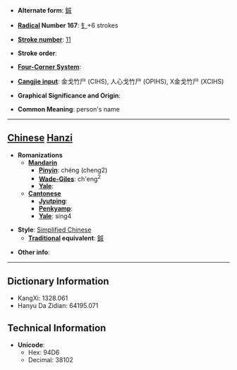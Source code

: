 * '''Alternate form''': [[鋮]]

* '''[[Wiktionary:Chinese radical index| Radical]] Number 167''': [[Wiktionary:Chinese radical index 钅|钅]]+6 strokes

* '''[[Wiktionary:Chinese total strokes index|Stroke number]]''': [[Wiktionary:Chinese total strokes index 11|11]]

* '''Stroke order''': 

* '''[[Wiktionary:Chinese four corner index|Four-Corner System]]''': 

* '''[[Wiktionary:Chinese Cangjie index|Cangjie input]]''': 金戈竹尸 (CIHS), 人心戈竹尸 (OPIHS), X金戈竹尸 (XCIHS)

* '''Graphical Significance and Origin''': 

* '''Common Meaning''': person's name

----

== [[Chinese]] [[Hanzi]] ==

* '''Romanizations'''
** '''[[Mandarin]]'''
*** '''[[Pinyin]]''': chéng (cheng2)
*** '''[[Wade-Giles]]''': ch'eng<sup>2</sup>
*** '''[[Yale]]''': 
** '''[[Cantonese]]'''
*** '''[[Jyutping]]''':
*** '''[[Penkyamp]]''': 
*** '''[[Yale]]''': sing4

* '''Style''': [[Simplified Chinese]] 
** '''[[Traditional Chinese|Traditional]] equivalent''': [[鋮]]

* '''Other info''': 

----

== Dictionary Information ==

* KangXi: 1328.061
* Hanyu Da Zidian: 64195.071

== Technical Information ==

* '''Unicode''':
** Hex: 94D6
** Decimal: 38102
